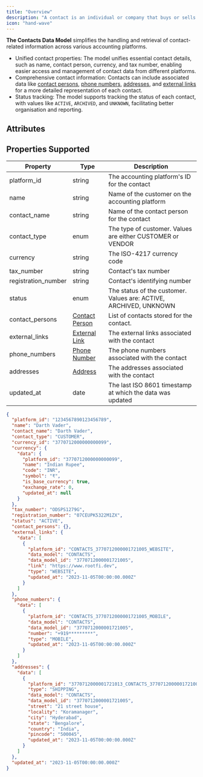 ```yaml
---
title: "Overview"
description: "A contact is an individual or company that buys or sells goods or services from a business. Commonly referred  to a customer on a corresponding invoice or a vendor for a bill"
icon: "hand-wave"
---
```


**The Contacts Data Model** simplifies the handling and retrieval of contact-related information across various accounting platforms.

- Unified contact properties: The model unifies essential contact details, such as name, contact person, currency, and tax number, enabling easier access and management of contact data from different platforms.
- Comprehensive contact information: Contacts can include associated data like [contact persons](/docs/contact-person), [phone numbers](/docs/phone-number), [addresses](/docs/address), and [external links](/docs/external-link) for a more detailed representation of each contact.
- Status tracking: The model supports tracking the status of each contact, with values like `ACTIVE`, `ARCHIVED`, and `UNKNOWN`, facilitating better organisation and reporting.

## Attributes

<Snippet file="contact_snippet.mdx" />

## Properties Supported

| Property            | Type                                   | Description                                                       |
| ------------------- | -------------------------------------- | ----------------------------------------------------------------- |
| platform_id         | string                                 | The accounting platform's ID for the contact                      |
| name                | string                                 | Name of the customer on the accounting platform                   |
| contact_name        | string                                 | Name of the contact person for the contact                        |
| contact_type        | enum                                   | The type of customer. Values are either CUSTOMER or VENDOR        |
| currency            | string                                 | The ISO-4217 currency code                                        |
| tax_number          | string                                 | Contact's tax number                                              |
| registration_number | string                                 | Contact's identifying number                                      |
| status              | enum                                   | The status of the customer. Values are: ACTIVE, ARCHIVED, UNKNOWN |
| contact_persons     | [Contact Person](/docs/contact-person) | List of contacts stored for the contact.                          |
| external_links      | [External Link](/docs/external-link)   | The external links associated with the contact                    |
| phone_numbers       | [Phone Number](/docs/phone-number)     | The phone numbers associated with the contact                     |
| addresses           | [Address](/docs/address)               | The addresses associated with the contact                         |
| updated_at          | date                                   | The last ISO 8601 timestamp at which the data was updated         |

<ResponseExample name="The Bank Transaction Object" >

```json The Contact Response Object
{
  "platform_id": "1234567890123456789",
  "name": "Darth Vader",
  "contact_name": "Darth Vader",
  "contact_type": "CUSTOMER",
  "currency_id": "3770712000000000099",
  "currency": {
    "data": {
      "platform_id": "3770712000000000099",
      "name": "Indian Rupee",
      "code": "INR",
      "symbol": "₹",
      "is_base_currency": true,
      "exchange_rate": 0,
      "updated_at": null
    }
  },
  "tax_number": "ODSPS1279G",
  "registration_number": "07CEUPK5322M1ZX",
  "status": "ACTIVE",
  "contact_persons": {},
  "external_links": {
    "data": [
      {
        "platform_id": "CONTACTS_3770712000001721005_WEBSITE",
        "data_model": "CONTACTS",
        "data_model_id": "3770712000001721005",
        "link": "https://www.rootfi.dev",
        "type": "WEBSITE",
        "updated_at": "2023-11-05T00:00:00.000Z"
      }
    ]
  },
  "phone_numbers": {
    "data": [
      {
        "platform_id": "CONTACTS_3770712000001721005_MOBILE",
        "data_model": "CONTACTS",
        "data_model_id": "3770712000001721005",
        "number": "+919*********",
        "type": "MOBILE",
        "updated_at": "2023-11-05T00:00:00.000Z"
      }
    ]
  },
  "addresses": {
    "data": [
      {
        "platform_id": "3770712000001721013_CONTACTS_3770712000001721005_SHIPPING",
        "type": "SHIPPING",
        "data_model": "CONTACTS",
        "data_model_id": "3770712000001721005",
        "street": "21 street house",
        "locality": "Koramanager",
        "city": "Hyderabad",
        "state": "Bengalore",
        "country": "India",
        "pincode": "500045",
        "updated_at": "2023-11-05T00:00:00.000Z"
      }
    ]
  },
  "updated_at": "2023-11-05T00:00:00.000Z"
}
```

</ResponseExample>
